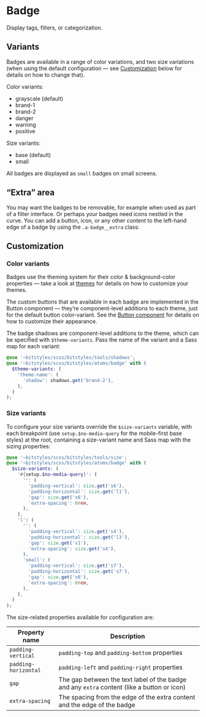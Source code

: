 
<Meta title="Atoms/Badge/Overview" component={Badge} />

<Canvas>
  <Story id="atoms-badge--base" />
  <Story id="atoms-badge--brand-1" />
  <Story id="atoms-badge--brand-2" />
  <Story id="atoms-badge--danger" />
  <Story id="atoms-badge--warning" />
  <Story id="atoms-badge--positive" />
</Canvas>

<Canvas>
  <Story id="atoms-badge--base-small" />
  <Story id="atoms-badge--brand-1-small" />
  <Story id="atoms-badge--brand-2-small" />
  <Story id="atoms-badge--danger-small" />
  <Story id="atoms-badge--warning-small" />
  <Story id="atoms-badge--positive-small" />
</Canvas>

# Badge

Display tags, filters, or categorization.

## Variants

Badges are available in a range of color variations, and two size variations (when using the default configuration — see [Customization](#customization) below for details on how to change that).

Color variants:

- grayscale (default)
- brand-1
- brand-2
- danger
- warning
- positive

Size variants:

- base (default)
- small

All badges are displayed as `small` badges on small screens.

## “Extra” area

You may want the badges to be removable, for example when used as part of a filter interface. Or perhaps your badges need icons nestled in the curve. You can add a button, icon, or any other content to the left-hand edge of a badge by using the `.a-badge__extra` class:

<Canvas>
  <Story id="atoms-badge--base-button" />
  <Story id="atoms-badge--brand-1-button" />
  <Story id="atoms-badge--brand-2-button" />
  <Story id="atoms-badge--danger-button" />
  <Story id="atoms-badge--warning-button" />
  <Story id="atoms-badge--positive-button" />
</Canvas>

<Canvas>
  <Story id="atoms-badge--base-button-small" />
  <Story id="atoms-badge--brand-1-button-small" />
  <Story id="atoms-badge--brand-2-button-small" />
  <Story id="atoms-badge--danger-button-small" />
  <Story id="atoms-badge--warning-button-small" />
  <Story id="atoms-badge--positive-button-small" />
</Canvas>

## Customization

### Color variants

Badges use the theming system for their color & background-color properties — take a look at [themes](/docs/design-tokens-themes--page) for details on how to customize your themes.

The custom buttons that are available in each badge are implemented in the Button component — they’re component-level additions to each theme, just for the default button color-variant. See the [Button component](/docs/atoms-button-colors--page) for details on how to customize their appearance.

The badge shadows are component-level additions to the theme, which can be specified with `$theme-variants`. Pass the name of the variant and a Sass map for each variant:

```scss
@use '~bitstyles/scss/bitstyles/tools/shadows';
@use '~bitstyles/scss/bitstyles/atoms/badge' with (
  $theme-variants: (
    'theme-name': (
      'shadow': shadows.get('brand-2'),
    ),
  )
);
```

### Size variants

To configure your size variants override the `$size-variants` variable, with each breakpoint (use `setup.$no-media-query` for the mobile-first base styles) at the root, containing a size-variant name and Sass map with the sizing properties:

```scss
@use '~bitstyles/scss/bitstyles/tools/size';
@use '~bitstyles/scss/bitstyles/atoms/badge' with (
  $size-variants: (
    '#{setup.$no-media-query}': (
      '': (
        'padding-vertical': size.get('s6'),
        'padding-horizontal': size.get('l1'),
        'gap': size.get('s6'),
        'extra-spacing': 0rem,
      ),
    ),
    'l': (
      '': (
        'padding-vertical': size.get('s4'),
        'padding-horizontal': size.get('l3'),
        'gap': size.get('s1'),
        'extra-spacing': size.get('s4'),
      ),
      'small': (
        'padding-vertical': size.get('s7'),
        'padding-horizontal': size.get('s7'),
        'gap': size.get('s6'),
        'extra-spacing': 0rem,
      ),
    ),
  )
);
```

The size-related properties available for configuration are:

| Property name        | Description                                                                                 |
| -------------------- | ------------------------------------------------------------------------------------------- |
| `padding-vertical`   | `padding-top` and `padding-bottom` properties                                               |
| `padding-horizontal` | `padding-left` and `padding-right` properties                                               |
| `gap`                | The gap between the text label of the badge and any `extra` content (like a button or icon) |
| `extra-spacing`      | The spacing from the edge of the extra content and the edge of the badge                    |
